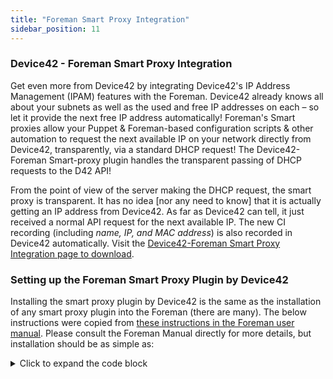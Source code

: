```yaml
---
title: "Foreman Smart Proxy Integration"
sidebar_position: 11
---
```


### Device42 - Foreman Smart Proxy Integration

Get even more from Device42 by integrating Device42's IP Address Management (IPAM) features with the Foreman. Device42 already knows all about your subnets as well as the used and free IP addresses on each – so let it provide the next free IP address automatically! Foreman's Smart proxies allow your Puppet & Foreman-based configuration scripts & other automation to request the next available IP on your network directly from Device42, transparently, via a standard DHCP request! The Device42-Foreman Smart-proxy plugin handles the transparent passing of DHCP requests to the D42 API!

From the point of view of the server making the DHCP request, the smart proxy is transparent. It has no idea \[nor any need to know\] that it is actually getting an IP address from Device42. As far as Device42 can tell, it just received a normal API request for the next available IP. The new CI recording (including _name, IP, and MAC address_) is also recorded in Device42 automatically. Visit the [Device42-Foreman Smart Proxy Integration page to download](https://www.device42.com/integrations/foreman-smart-proxy/).

### Setting up the Foreman Smart Proxy Plugin by Device42

Installing the smart proxy plugin by Device42 is the same as the installation of any smart proxy plugin into the Foreman (there are many). The below instructions were copied from [these instructions in the Foreman user manual](https://theforeman.org/manuals/1.1/index.html#4.3SmartProxies). Please consult the Foreman Manual directly for more details, but installation should be as simple as:

<details>
  <summary>Click to expand the code block</summary>
  ```
    # Debian Linux (as root)
    apt-get update
    apt-get install foreman-proxy

    # Ubuntu Linux (as normal user)
    sudo aptitude update
    sudo aptitude install foreman-proxy
  ```
</details>

Once you've installed the Foreman Smart Proxy package as per Foreman, add the following Device42 specific configuration:

-  To enable this DHCP provider, edit `/etc/foreman-proxy/settings.d/dhcp.yml` and set:

  ```
  :use\_provider: dhcp\_device42
  :subnets: subnets you want to use (optional unless you set device42_subnets to false)
  ```

- Configuration options for this plugin are in `/etc/foreman-proxy/settings.d/dhcp_device42.yml` and include:

  <details>
    <summary>Click to expand the code block</summary>
    ```
    :scheme: server scheme
    :verify: secure verification ( bool )
    :server: IP of device42 server
    :username: API Username
    :password: API Password
    ```
  </details>

Note that you can find the above configuration details in the README.MD file included with the [Device42-Foreman Smart Proxy plugin download](https://codeload.github.com/theforeman/smart_proxy_dhcp_device42/zip/refs/heads/master) on the [Device42 Github](https://github.com/theforeman/smart_proxy_dhcp_device42) page.

Should you have issues, please check to see installation instructions haven't changed per the Foreman manual (linked above). If they have changed, or have not changed and your are still experiencing trouble, please do let us know – simply email support@device42.com. Thanks!
